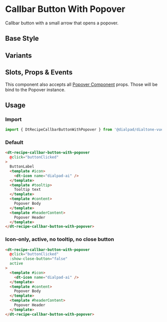 

<Meta of={CallbarButtonWithPopoverStories}/>

# Callbar Button With Popover

<Subtitle>
  Callbar button with a small arrow that opens a popover.
</Subtitle>

## Base Style

<Canvas>
  <Story of={PopoverStories.Default} />
</Canvas>

## Variants

<Canvas>
  <Story of={PopoverStories.Variants} />
</Canvas>

## Slots, Props & Events

This component also accepts all [Popover Component](?path=/docs/components-popover--default#slots-props--events) props.
Those will be bind to the Popover instance.

<Controls />

## Usage

### Import

```jsx
import { DtRecipeCallbarButtonWithPopover } from '@dialpad/dialtone-vue';
```

### Default

```html
<dt-recipe-callbar-button-with-popover
  @click="buttonClicked"
>
  ButtonLabel
  <template #icon>
    <dt-icon name="dialpad-ai" />
  </template>
  <template #tooltip>
    Tooltip text
  </template>
  <template #content>
    Popover Body
  </template>
  <template #headerContent>
    Popover Header
  </template>
</dt-recipe-callbar-button-with-popover>
```

### Icon-only, active, no tooltip, no close button

```html
<dt-recipe-callbar-button-with-popover
  @click="buttonClicked"
  :show-close-button="false"
  active
>
  <template #icon>
    <dt-icon name="dialpad-ai" />
  </template>
  <template #content>
    Popover Body
  </template>
  <template #headerContent>
    Popover Header
  </template>
</dt-recipe-callbar-button-with-popover>
```
